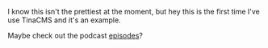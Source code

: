 
I know this isn't the prettiest at the moment, but hey this is the first time I've use TinaCMS and it's an example.

Maybe check out the podcast [episodes](/episodes)?
